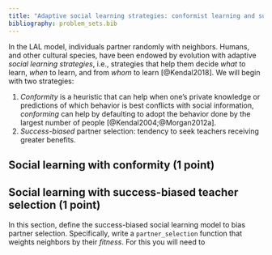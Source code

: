 ```yaml
---
title: "Adaptive social learning strategies: conformist learning and success-biased partner selection"
bibliography: problem_sets.bib
---
```



In the LAL model, individuals partner randomly with neighbors. Humans, and other cultural species, have been endowed by evolution with adaptive _social learning strategies_, i.e., strategies that help them decide _what_ to learn, _when_ to learn, and from _whom_ to learn [@Kendal2018]. We will begin with two strategies:

1. _Conformity_ is a heuristic that can help when one's private knowledge or predictions of which behavior is best conflicts with social information, _conforming_ can help by defaulting to adopt the behavior done by the largest number of people [@Kendal2004;@Morgan2012a].
2. _Success-biased_ partner selection: tendency to seek teachers receiving greater benefits.

## Social learning with conformity (1 point)



## Social learning with success-biased teacher selection (1 point)


In this section, define the success-biased social learning model to bias
partner selection. Specifically, write a `partner_selection` function that
weights neighbors by their _fitness_. For this you will need to 
